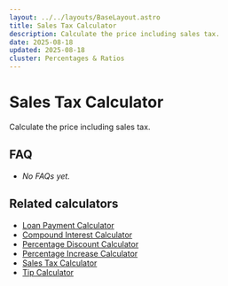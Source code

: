 ```yaml
---
layout: ../../layouts/BaseLayout.astro
title: Sales Tax Calculator
description: Calculate the price including sales tax.
date: 2025-08-18
updated: 2025-08-18
cluster: Percentages & Ratios
---
```




# Sales Tax Calculator

Calculate the price including sales tax.

<Calculator schema={schema} />

## FAQ

- _No FAQs yet._

## Related calculators
- [Loan Payment Calculator](/calculators/loan-payment-calculator/)
- [Compound Interest Calculator](/calculators/compound-interest-calculator/)
- [Percentage Discount Calculator](/calculators/percentage-discount-calculator/)
- [Percentage Increase Calculator](/calculators/percentage-increase-calculator/)
- [Sales Tax Calculator](/calculators/sales-tax-calculator/)
- [Tip Calculator](/calculators/tip-calculator/)
